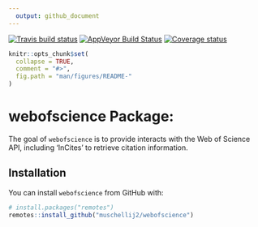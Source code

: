```yaml
---
  output: github_document
---
```


[![Travis build status](https://travis-ci.com/muschellij2/webofscience.svg?branch=master)](https://travis-ci.com/muschellij2/webofscience)
[![AppVeyor Build Status](https://ci.appveyor.com/api/projects/status/github/muschellij2/webofscience?branch=master&svg=true)](https://ci.appveyor.com/project/muschellij2/webofscience)
[![Coverage status](https://codecov.io/gh/muschellij2/webofscience/branch/master/graph/badge.svg)](https://codecov.io/gh/muschellij2/webofscience)
<!-- README.md is generated from README.Rmd. Please edit that file -->

```r
knitr::opts_chunk$set(
  collapse = TRUE,
  comment = "#>",
  fig.path = "man/figures/README-"
)
```
# webofscience Package: 
The goal of `webofscience` is to provide interacts with the Web of Science API, including 'InCites' to retrieve citation information.

## Installation

You can install `webofscience` from GitHub with:

```r
# install.packages("remotes")
remotes::install_github("muschellij2/webofscience")
```
